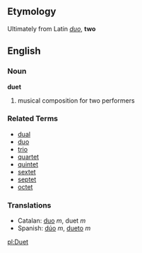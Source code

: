 ==Etymology==
Ultimately from Latin ''[[duo]]'', '''two'''

==English==
===Noun===
'''duet'''

# musical composition for two performers

===Related Terms===
*[[dual]]
*[[duo]]
*[[trio]]
*[[quartet]]
*[[quintet]]
*[[sextet]]
*[[septet]]
*[[octet]]

===Translations===
*Catalan: [[duo]] ''m'', duet ''m''
*Spanish: [[dúo]] ''m'', [[dueto]] ''m''

[[pl:Duet]]